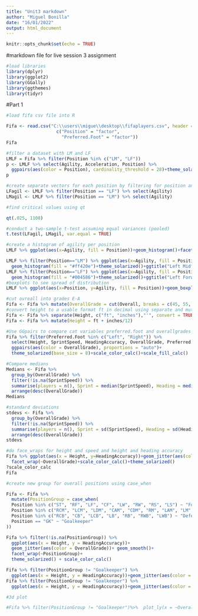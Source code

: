 ```yaml
---
title: "Unit3 markdown"
author: "Miguel Bonilla"
date: "16/01/2022"
output: html_document
---
```


```r
knitr::opts_chunk$set(echo = TRUE)
```


#markdown file for live session 3 assignment

```r
#load libraries
library(dplyr)
library(ggplot2)
library(GGally)
library(ggthemes)
library(tidyr)

```
#Part 1
```r
#load fifa csv file into R

Fifa <- read.csv("C:\\users\\migue\\desktop\\fifaplayers.csv", header = TRUE, colClasses = 
                   c("Position" = "factor",
                     "Preferred.Foot" = "factor"))
Fifa
```

```r
#filter a dataset with LM and LF
LMLF = Fifa %>% filter(Position %in% c("LM", "LF"))
p <- LMLF %>% select(Agility, Acceleration, Position) %>%
  ggpairs(aes(color = Position), cardinality_threshold = 28)+theme_solarized()+scale_fill_calc()+scale_color_calc()
p
```


```r
#create separate vectors for each position by filtering for position and selecting for agility
LFagil <- LMLF %>% filter(Position == "LF") %>% select(Agility)
LMagil <- LMLF %>% filter(Position == "LM") %>% select(Agility)

#find critical values using qt

qt(.025, 1108)

#conduct a two-sample t-test assuming equal variances (pooled)
t.test(LFagil, LMagil, var.equal = TRUE)


```

```r
#create a histogram of agility per position
LMLF %>% ggplot(aes(x=Agility, fill = Position))+geom_histogram()+facet_wrap(~Position)+theme_solarized()+scale_fill_calc()

LMLF %>% filter(Position=="LM") %>% ggplot(aes(x=Agility, fill = Position))+
  geom_histogram(fill = "#ff420e")+theme_solarized()+ggtitle("Left Midfielders Agility Ratings")
LMLF %>% filter(Position=="LF") %>% ggplot(aes(x=Agility, fill = Position))+
  geom_histogram(fill = "#004586")+theme_solarized()+ggtitle("Left Forwards Agility Ratings")
#boxplots to see spread of distribution
LMLF %>% ggplot(aes(x=Position, y=Agility, fill = Position))+geom_boxplot(color = "black")+theme_solarized()+scale_fill_calc()
```

```r
#cut ovreall into grades E-A
Fifa <- Fifa %>% mutate(OverallGrade = cut(Overall, breaks = c(45, 55, 65, 75, 85, 95), labels = c("E", "D", "C", "B", "A")))
#convert height to a usable format ft in decimal using separate and mutate
Fifa <- Fifa %>% separate(Height, c("ft", "inches"),"'", convert = TRUE)
Fifa <- Fifa %>% mutate(Height = ft + inches/12)

```

```r
#Use GGpairs to compare cat variables preferred.foot and overallgrades to height, sprint, and heading
Fifa %>% filter(Preferred.Foot %in% c("Left", "Right")) %>% 
  select(Height, SprintSpeed, HeadingAccuracy, OverallGrade, Preferred.Foot) %>% 
  ggpairs(aes(color = OverallGrade), proportions = "auto")+
  theme_solarized(base_size = 8)+scale_color_calc()+scale_fill_calc()


```

```r
#Compare medians 
Medians <- Fifa %>%
  group_by(OverallGrade) %>% 
  filter(!is.na(SprintSpeed)) %>% 
  summarise(players = n(), Sprint = median(SprintSpeed), Heading = median(HeadingAccuracy), heights = median(Height)) %>% 
  arrange(desc(OverallGrade))
Medians

#standard deviations
stdevs <- Fifa %>% 
  group_by(OverallGrade) %>% 
  filter(!is.na(SprintSpeed)) %>% 
  summarise(players = n(), Sprint = sd(SprintSpeed), Heading = sd(HeadingAccuracy), heights = sd(Height)) %>% 
  arrange(desc(OverallGrade))
stdevs
```


```r
#do face_wraps for height and speed and height and heading accuracy
Fifa %>% ggplot(aes(x = Height, y=HeadingAccuracy))+geom_jitter(aes(color = OverallGrade))+geom_smooth()+
  facet_wrap(~OverallGrade)+scale_color_calc()+theme_solarized()
?scale_color_calc
Fifa

```


```r
#create new group for overall positions using case_when

Fifa <- Fifa %>% 
  mutate(PositionGroup = case_when(
  Position %in% c("ST", "RF", "LF", "CF", "LW", "RW", "RS", "LS") ~ "Forward",
  Position %in% c("RCM", "LCM", "LDM", "CAM", "CDM", "RM", "LAM", "LM", "RDM", "CM", "RAM") ~ "Midfielder",
  Position %in% c("RCB", "CB", "LCB", "LB", "RB", "RWB", "LWB") ~ "Defender",
  Position == "GK" ~ "Goalkeeper"
))

Fifa %>% filter(!is.na(PositionGroup)) %>% 
  ggplot(aes(x = Height, y = HeadingAccuracy))+
  geom_jitter(aes(color = OverallGrade))+ geom_smooth()+
  facet_wrap(~PositionGroup)+
  theme_solarized() + scale_color_calc()
```
```r
Fifa %>% filter(PositionGroup != "Goalkeeper") %>% 
  ggplot(aes(x = Height, y = HeadingAccuracy))+geom_jitter(aes(color = OverallGrade))+geom_smooth()+theme_solarized()+scale_color_calc()
Fifa %>% filter(PositionGroup != "Goalkeeper") %>% 
  ggplot(aes(x = Height, y = HeadingAccuracy))+geom_jitter(aes(color = OverallGrade))+geom_smooth()+theme_solarized()+scale_color_calc()+facet_wrap(~OverallGrade)

#3d plot

#Fifa %>% filter(PositionGroup != "Goalkeeper")%>%  plot_ly(x = ~Overall, y = ~Height, z = ~HeadingAccuracy, color = ~OverallGrade)
```
